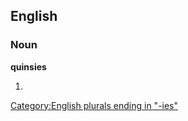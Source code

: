 ==English==

===Noun===
'''quinsies'''

# {{plural of|[[quinsy]]}}

[[Category:English plurals ending in "-ies"]]